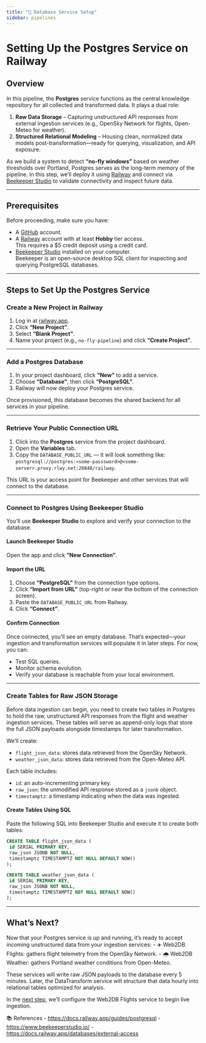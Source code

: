 ```yaml
---
title: "💽 Database Service Setup"
sidebar: pipelines
---
```


# Setting Up the Postgres Service on Railway

## Overview

In this pipeline, the **Postgres** service functions as the central knowledge repository for all collected and transformed data. It plays a dual role:

1. **Raw Data Storage** – Capturing unstructured API responses from external ingestion services (e.g., OpenSky Network for flights, Open-Meteo for weather).
2. **Structured Relational Modeling** – Housing clean, normalized data models post-transformation—ready for querying, visualization, and API exposure.

As we build a system to detect **“no-fly windows”** based on weather thresholds over Portland, Postgres serves as the long-term memory of the pipeline. In this step, we’ll deploy it using [Railway](https://railway.app) and connect via [Beekeeper Studio](https://www.beekeeperstudio.io/) to validate connectivity and inspect future data.

---

## Prerequisites

Before proceeding, make sure you have:

- A [GitHub](https://github.com/) account.
- A [Railway](https://railway.app) account with at least **Hobby** tier access.  
   This requires a $5 credit deposit using a credit card.
- [Beekeeper Studio](https://www.beekeeperstudio.io/) installed on your computer.  
   Beekeeper is an open-source desktop SQL client for inspecting and querying PostgreSQL databases.

---

## Steps to Set Up the Postgres Service

### Create a New Project in Railway

1. Log in at [railway.app](https://railway.app).
2. Click **"New Project"**.
3. Select **"Blank Project"**.
4. Name your project (e.g., `no-fly-pipeline`) and click **"Create Project"**.

---

### Add a Postgres Database

1. In your project dashboard, click **"New"** to add a service.
2. Choose **"Database"**, then click **"PostgreSQL"**.
3. Railway will now deploy your Postgres service.

Once provisioned, this database becomes the shared backend for all services in your pipeline.

---

### Retrieve Your Public Connection URL

1. Click into the **Postgres** service from the project dashboard.
2. Open the **Variables** tab.
3. Copy the `DATABASE_PUBLIC_URL` — it will look something like: `postgresql://postgres:<some-passsword>@<some-server>.proxy.rlwy.net:20848/railway`.

This URL is your access point for Beekeeper and other services that will connect to the database.

---

### Connect to Postgres Using Beekeeper Studio

You’ll use **Beekeeper Studio** to explore and verify your connection to the database.

#### Launch Beekeeper Studio

Open the app and click **"New Connection"**.

#### Import the URL

1. Choose **"PostgreSQL"** from the connection type options.
2. Click **"Import from URL"** (top-right or near the bottom of the connection screen).
3. Paste the `DATABASE_PUBLIC_URL` from Railway.
4. Click **"Connect"**.

#### Confirm Connection

Once connected, you’ll see an empty database. That’s expected—your ingestion and transformation services will populate it in later steps. For now, you can:

- Test SQL queries.
- Monitor schema evolution.
- Verify your database is reachable from your local environment.

---

### Create Tables for Raw JSON Storage

Before data ingestion can begin, you need to create two tables in Postgres to hold the raw, unstructured API responses from the flight and weather ingestion services. These tables will serve as append-only logs that store the full JSON payloads alongside timestamps for later transformation.

We’ll create:

- `flight_json_data`: stores data retrieved from the OpenSky Network.
- `weather_json_data`: stores data retrieved from the Open-Meteo API.

Each table includes:

- `id`: an auto-incrementing primary key.
- `raw_json`: the unmodified API response stored as a `jsonb` object.
- `timestamptz`: a timestamp indicating when the data was ingested.

#### Create Tables Using SQL

Paste the following SQL into Beekeeper Studio and execute it to create both tables:

```sql
CREATE TABLE flight_json_data (
 id SERIAL PRIMARY KEY,
 raw_json JSONB NOT NULL,
 timestamptz TIMESTAMPTZ NOT NULL DEFAULT NOW()
);

CREATE TABLE weather_json_data (
 id SERIAL PRIMARY KEY,
 raw_json JSONB NOT NULL,
 timestamptz TIMESTAMPTZ NOT NULL DEFAULT NOW()
);
```
---

## What’s Next?

Now that your Postgres service is up and running, it’s ready to accept incoming unstructured data from your ingestion services:
- ✈️ Web2DB Flights: gathers flight telemetry from the OpenSky Network.
- 🌧️ Web2DB Weather: gathers Portland weather conditions from Open-Meteo.

These services will write raw JSON payloads to the database every 5 minutes. Later, the DataTransform service will structure that data hourly into relational tables optimized for analysis.

In the [next step](flight-ingestion-service.qmd), we’ll configure the Web2DB Flights service to begin live ingestion.

📚 References
- [https://docs.railway.app/guides/postgresql](Railway Docs – PostgreSQL)
- [https://www.beekeeperstudio.io/](Beekeeper Studio)
- [https://docs.railway.app/databases/external-access](Connect to Railway from External Clients)